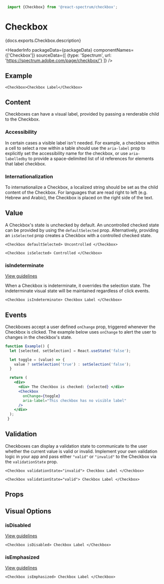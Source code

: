 

```jsx import
 import {Checkbox} from '@react-spectrum/checkbox';
 ```

# Checkbox

<p>{docs.exports.Checkbox.description}</p>

<HeaderInfo
 packageData={packageData}
 componentNames={['Checkbox']}
 sourceData={[
 {type: 'Spectrum', url: 'https://spectrum.adobe.com/page/checkbox/'}
 ]} />

## Example

```tsx example
<Checkbox>Checkbox Label</Checkbox>
```

## Content

Checkboxes can have a visual label, provided by passing a renderable child to the Checkbox.

### Accessibility

In certain cases a visible label isn't needed. For example, a checkbox within a cell to select a row within a table should
use the `aria-label` prop to explicitly set the accessibility name for the checkbox,
or use `aria-labelledby` to provide a space-delimited list of id references for elements that label checkbox.

### Internationalization

To internationalize a Checkbox, a localized string should be set as the child content of the Checkbox.
For languages that are read right to left (e.g. Hebrew and Arabic), the Checkbox is placed on the right side of the text.

## Value

A Checkbox's state is unchecked by default. An uncontrolled checked state can be provided by using the `defaultSelected` prop.
Alternatively, providing an `isSelected` prop creates a Checkbox with a controlled checked state.

```tsx example
<Checkbox defaultSelected> Uncontrolled </Checkbox>
```

```tsx example
<Checkbox isSelected> Controlled </Checkbox>
```

### isIndeterminate
[View guidelines](https://spectrum.adobe.com/page/checkbox/#Mixed-value)

When a Checkbox is indeterminate, it overrides the selection state.
The indeterminate visual state will be maintained regardless of click events.

```tsx example
<Checkbox isIndeterminate> Checkbox Label </Checkbox>
```

## Events

Checkboxes accept a user defined `onChange` prop, triggered whenever the Checkbox is clicked.
The example below uses `onChange` to alert the user to changes in the checkbox's state.

```jsx example
function Example() {
  let [selected, setSelection] = React.useState('false');

  let toggle = (value) => {
    value ? setSelection('true') : setSelection('false');
  }

  return (
    <div>
      <div> The Checkbox is checked: {selected} </div>
      <Checkbox
        onChange={toggle}
        aria-label="This checkbox has no visible label"
      />
    </div>
  );
 }
```

## Validation

Checkboxes can display a validation state to communicate to the user whether the current value is valid or invalid.
Implement your own validation logic in your app and pass either `"valid"` or `"invalid"` to the Checkbox via the `validationState` prop.

```tsx example
<Checkbox validationState="invalid"> Checkbox Label </Checkbox>
```

```tsx example
<Checkbox validationState="valid"> Checkbox Label </Checkbox>
```

## Props

<PropTable component={docs.exports.Checkbox} links={docs.links} />

## Visual Options

### isDisabled
[View guidelines](https://spectrum.adobe.com/page/checkbox/#Disabled)

```tsx example
<Checkbox isDisabled> Checkbox Label </Checkbox>
```

### isEmphasized
[View guidelines](https://spectrum.adobe.com/page/checkbox/#Emphasized-or-not?)

```tsx example
<Checkbox isEmphasized> Checkbox Label </Checkbox>
```

